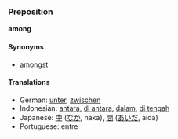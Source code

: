 === Preposition ===
'''among'''

==== Synonyms ====
*[[amongst]]

==== Translations ====
*German: [[unter]], [[zwischen]]
*Indonesian: [[antara]], [[di antara]], [[dalam]], [[di tengah]]
*Japanese: [[中]] ([[なか]], naka), [[間]] ([[あいだ]], aida)
*Portuguese: entre